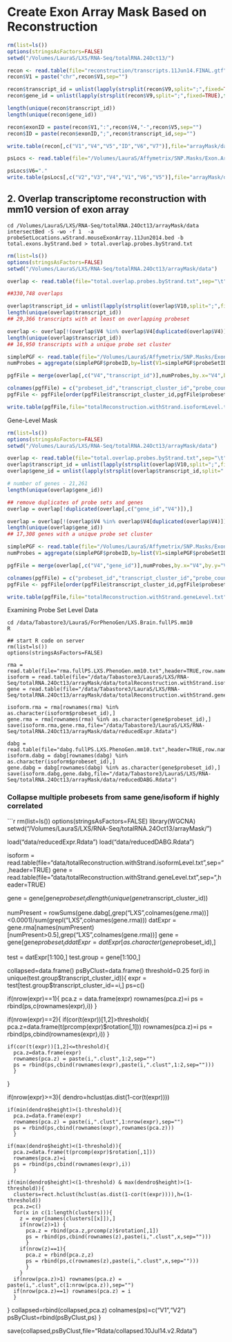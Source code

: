 Create Exon Array Mask Based on Reconstruction
========================================================

```r
rm(list=ls())
options(stringsAsFactors=FALSE)
setwd("/Volumes/LauraS/LXS/RNA-Seq/totalRNA.24Oct13/")

recon <- read.table(file="reconstruction/transcripts.11Jun14.FINAL.gtf",sep="\t",header=FALSE)
recon$V1 = paste("chr",recon$V1,sep="")

recon$transcript_id = unlist(lapply(strsplit(recon$V9,split=";",fixed=TRUE),function(a) gsub(" transcript_id ","",a[2])))
recon$gene_id = unlist(lapply(strsplit(recon$V9,split=";",fixed=TRUE),function(a) gsub("gene_id ","",a[1])))

length(unique(recon$transcript_id))
length(unique(recon$gene_id))

recon$exonID = paste(recon$V1,":",recon$V4,"-",recon$V5,sep="")
recon$ID = paste(recon$exonID,";",recon$transcript_id,sep="")

write.table(recon[,c("V1","V4","V5","ID","V6","V7")],file="arrayMask/data/total.exons.byStrand.bed",sep="\t",row.names=FALSE,col.names=FALSE,quote=FALSE)

psLocs <- read.table(file="/Volumes/LauraS/Affymetrix/SNP.Masks/Exon.Array/Mouse/Locations/MoEx-1_0-st-v1.r2.dt1.mm10.all.MASKED.perl.psloc.txt",sep="\t",header=FALSE)

psLocs$V6="."
write.table(psLocs[,c("V2","V3","V4","V1","V6","V5")],file="arrayMask/data/probeSetLocations.wStrand.mouseExonArray.11Jun2014.bed",sep="\t",row.names=FALSE,col.names=FALSE,quote=FALSE)
```

2.  Overlap transcriptome reconstruction with mm10 version of exon array  
----------------------

```
cd /Volumes/LauraS/LXS/RNA-Seq/totalRNA.24Oct13/arrayMask/data
intersectBed -S -wo -f 1  -a probeSetLocations.wStrand.mouseExonArray.11Jun2014.bed -b total.exons.byStrand.bed > total.overlap.probes.byStrand.txt
```

```r
rm(list=ls())
options(stringsAsFactors=FALSE)
setwd("/Volumes/LauraS/LXS/RNA-Seq/totalRNA.24Oct13/arrayMask/data")

overlap <- read.table(file="total.overlap.probes.byStrand.txt",sep="\t",header=FALSE)

##330,748 overlaps

overlap$transcript_id = unlist(lapply(strsplit(overlap$V10,split=";",fixed=TRUE),function(a) a[2]))
length(unique(overlap$transcript_id))
## 29,366 transcripts with at least on overlapping probeset

overlap <- overlap[!(overlap$V4 %in% overlap$V4[duplicated(overlap$V4)]),]
length(unique(overlap$transcript_id))
## 16,950 transcripts with a unique probe set cluster

simplePGF <- read.table(file="/Volumes/LauraS/Affymetrix/SNP.Masks/Exon.Array/Mouse/Results/simplePGF.mm10.txt",sep="\t",header=TRUE)
numProbes = aggregate(simplePGF$probeID,by=list(V1=simplePGF$probeSetID),function(a) length(unique(a)))

pgfFile = merge(overlap[,c("V4","transcript_id")],numProbes,by.x="V4",by.y="V1")

colnames(pgfFile) = c("probeset_id","transcript_cluster_id","probe_count")
pgfFile <- pgfFile[order(pgfFile$transcript_cluster_id,pgfFile$probeset_id),]

write.table(pgfFile,file="totalReconstruction.withStrand.isoformLevel.txt",sep="\t",row.names=FALSE,quote=FALSE)
```

Gene-Level Mask

```r
rm(list=ls())
options(stringsAsFactors=FALSE)
setwd("/Volumes/LauraS/LXS/RNA-Seq/totalRNA.24Oct13/arrayMask/data")

overlap <- read.table(file="total.overlap.probes.byStrand.txt",sep="\t",header=FALSE)
overlap$transcript_id = unlist(lapply(strsplit(overlap$V10,split=";",fixed=TRUE),function(a) a[2]))
overlap$gene_id = unlist(lapply(strsplit(overlap$transcript_id,split=".",fixed=TRUE),function(a) paste("total",a[2],sep=".")))

# number of genes - 21,261
length(unique(overlap$gene_id))

## remove duplicates of probe sets and genes
overlap = overlap[!duplicated(overlap[,c("gene_id","V4")]),]

overlap = overlap[!(overlap$V4 %in% overlap$V4[duplicated(overlap$V4)]),]
length(unique(overlap$gene_id))
## 17,308 genes with a unique probe set cluster

simplePGF <- read.table(file="/Volumes/LauraS/Affymetrix/SNP.Masks/Exon.Array/Mouse/Results/simplePGF.mm10.txt",sep="\t",header=TRUE)
numProbes = aggregate(simplePGF$probeID,by=list(V1=simplePGF$probeSetID),function(a) length(unique(a)))

pgfFile = merge(overlap[,c("V4","gene_id")],numProbes,by.x="V4",by.y="V1")

colnames(pgfFile) = c("probeset_id","transcript_cluster_id","probe_count")
pgfFile <- pgfFile[order(pgfFile$transcript_cluster_id,pgfFile$probeset_id),]

write.table(pgfFile,file="totalReconstruction.withStrand.geneLevel.txt",sep="\t",row.names=FALSE,quote=FALSE)
```

Examining Probe Set Level Data
```
cd /data/Tabastore3/LauraS/ForPhenoGen/LXS.Brain.fullPS.mm10
R

## start R code on server
rm(list=ls())
options(stringsAsFactors=FALSE)

rma = read.table(file="rma.fullPS.LXS.PhenoGen.mm10.txt",header=TRUE,row.names=1,sep="\t")
isoform = read.table(file="/data/Tabastore3/LauraS/LXS/RNA-Seq/totalRNA.24Oct13/arrayMask/data/totalReconstruction.withStrand.isoformLevel.txt",sep="\t",header=TRUE)
gene = read.table(file="/data/Tabastore3/LauraS/LXS/RNA-Seq/totalRNA.24Oct13/arrayMask/data/totalReconstruction.withStrand.geneLevel.txt",sep="\t",header=TRUE)

isoform.rma = rma[rownames(rma) %in% as.character(isoform$probeset_id),]
gene.rma = rma[rownames(rma) %in% as.character(gene$probeset_id),]
save(isoform.rma,gene.rma,file="/data/Tabastore3/LauraS/LXS/RNA-Seq/totalRNA.24Oct13/arrayMask/data/reducedExpr.Rdata")

dabg = read.table(file="dabg.fullPS.LXS.PhenoGen.mm10.txt",header=TRUE,row.names=1,sep="\t")
isoform.dabg = dabg[rownames(dabg) %in% as.character(isoform$probeset_id),]
gene.dabg = dabg[rownames(dabg) %in% as.character(gene$probeset_id),]
save(isoform.dabg,gene.dabg,file="/data/Tabastore3/LauraS/LXS/RNA-Seq/totalRNA.24Oct13/arrayMask/data/reducedDABG.Rdata")
```

### Collapse multiple probesets from same gene/isoform if highly correlated

```r
rm(list=ls())
options(stringsAsFactors=FALSE)
library(WGCNA)
setwd("/Volumes/LauraS/LXS/RNA-Seq/totalRNA.24Oct13/arrayMask/")

load("data/reducedExpr.Rdata")
load("data/reducedDABG.Rdata")

isoform = read.table(file="data/totalReconstruction.withStrand.isoformLevel.txt",sep="\t",header=TRUE)
gene = read.table(file="data/totalReconstruction.withStrand.geneLevel.txt",sep="\t",header=TRUE)

gene = gene[gene$probeset_id %in% rownames(gene.rma),]
length(unique(gene$transcript_cluster_id))

numPresent = rowSums(gene.dabg[,grep("LXS",colnames(gene.rma))]<0.0001)/sum(grepl("LXS",colnames(gene.rma)))
datExpr = gene.rma[names(numPresent)[numPresent>0.5],grep("LXS",colnames(gene.rma))]
gene = gene[gene$probeset_id %in% rownames(datExpr),]
datExpr = datExpr[as.character(gene$probeset_id),]

test = datExpr[1:100,]
test.group = gene[1:100,]


collapsed=data.frame()
psByClust=data.frame()
threshold=0.25
for(i in unique(test.group$transcript_cluster_id)){
  expr = test[test.group$transcript_cluster_id==i,]
  ps=c()

  if(nrow(expr)==1){
    pca.z = data.frame(expr)
    rownames(pca.z)=i
    ps = rbind(ps,c(rownames(expr),i))
    }
  
  if(nrow(expr)==2){
    if(cor(t(expr))[1,2]>threshold){
      pca.z=data.frame(t(prcomp(expr)$rotation[,1]))
      rownames(pca.z)=i
      ps = rbind(ps,cbind(rownames(expr),i))
      }
    
    if(cor(t(expr))[1,2]<=threshold){
      pca.z=data.frame(expr)
      rownames(pca.z) = paste(i,".clust",1:2,sep="")
      ps = rbind(ps,cbind(rownames(expr),paste(i,".clust",1:2,sep="")))
      }
  }
  
  if(nrow(expr)>=3){
    dendro=hclust(as.dist(1-cor(t(expr))))
    
    if(min(dendro$height)>(1-threshold)){
      pca.z=data.frame(expr)
      rownames(pca.z) = paste(i,".clust",1:nrow(expr),sep="")
      ps = rbind(ps,cbind(rownames(expr),rownames(pca.z)))
      }
    
    if(max(dendro$height)<(1-threshold)){
      pca.z=data.frame(t(prcomp(expr)$rotation[,1]))
      rownames(pca.z)=i
      ps = rbind(ps,cbind(rownames(expr),i))
      }
      
    if(min(dendro$height)<(1-threshold) & max(dendro$height)>(1-threshold)){
      clusters=rect.hclust(hclust(as.dist(1-cor(t(expr)))),h=(1-threshold))
      pca.z=c()
      for(x in c(1:length(clusters))){
        z = expr[names(clusters[[x]]),]
        if(nrow(z)>1) {
          pca.z = rbind(pca.z,prcomp(z)$rotation[,1])
          ps = rbind(ps,cbind(rownames(z),paste(i,".clust",x,sep="")))
          }
        if(nrow(z)==1){
          pca.z = rbind(pca.z,z)
          ps = rbind(ps,c(rownames(z),paste(i,".clust",x,sep="")))
          }
        }
      if(nrow(pca.z)>1) rownames(pca.z) = paste(i,".clust",c(1:nrow(pca.z)),sep="")
      if(nrow(pca.z)==1) rownames(pca.z) = i
      }
   }
  collapsed=rbind(collapsed,pca.z)
  colnames(ps)=c("V1","V2")
  psByClust=rbind(psByClust,ps)
}

save(collapsed,psByClust,file="Rdata/collapsed.10Jul14.v2.Rdata")

